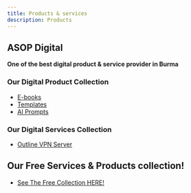 ```yaml
---
title: Products & services
description: Products
---
```


## ASOP Digital
**One of the best digital product & service provider in Burma**

### Our Digital Product Collection 
- [E-books](./ebooks/)
- [Templates](./Templates/)
- [AI Prompts](./AI%20Prompts/)



### Our Digital Services Collection
- [Outline VPN Server](./vpn/)


## Our Free Services & Products collection!
- [See The Free Collection HERE!](../free-resources/)